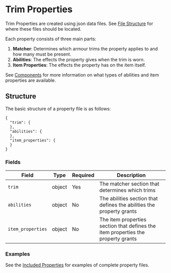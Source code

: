 # Trim Properties

Trim Properties are created using json data files. See [File Structure]($file-structure/trim_property_data_files) for where these files should be located.

Each property consists of three main parts:
1. **Matcher**: Determines which armour trims the property applies to and how many must be present.
2. **Abilities**: The effects the property gives when the trim is worn.
3. **Item Properties**: The effects the property has on the item itself.

See [Components]($creating-properties/components) for more information on what types of abilities and item properties are available.

## Structure
The basic structure of a property file is as follows:
```json5
{
  "trim": {
  },
  "abilities": {
  },
  "item_properties": {
  }
}
```
### Fields
| Field             | Type   | Required | Description                                                                      |
|-------------------|--------|----------|----------------------------------------------------------------------------------|
| `trim`            | object | Yes      | The matcher section that determines which trims                                  |
| `abilities`       | object | No       | The abilities section that defines the abilities the property grants             |
| `item_properties` | object | No       | The item properties section that defines the item properties the property grants |

### Examples
See the [Included Properties](https://github.com/Bawnorton/BetterTrims/tree/rewrite/versions/1.21.8-fabric/src/main/generated/resourcepacks/default/data/bettertrims/bettertrims/trim_properties) for examples of complete property files.

